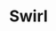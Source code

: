 ---
title: Swirl
width: 32
height: 46
image: https://assets-for-gh-pages.gb-lon-1.linodeobjects.com/annaja/410-swirl.jpg
price: 350
---